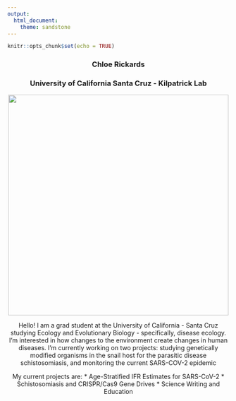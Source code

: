 ```yaml
---
output: 
  html_document: 
    theme: sandstone
---
```


```r
knitr::opts_chunk$set(echo = TRUE)
```


<!-- # Stuff I want to have: -->
<!-- # Teaching -->
<!-- Link Google Scholar -->
<!-- # Research Projects - drop-down menu for Schisto, Covid, SNAPP PDEHE -->
<!-- # Other Projects (podcast, Climbers for Bats, Mental Health Awareness) -->
<!-- # Resume / CV -->
<!-- # Blog - sometimes my blog post will be like "new updates on COVID page!" -->
<!-- # Main Page -->
<!-- # Contact Me - maybe move this to the bottom of the website for each page. I think it would be cool to be able to click on the logos for the things at the bottom - for email, Twitter, Instagram -->

\newline
\newline
\newline

<center>### Chloe Rickards
<center>### University of California Santa Cruz - Kilpatrick Lab

<center>![](images/fancycam_ssons_lowerres.jpg){width=500px}

\newline
Hello! I am a grad student at the University of California - Santa Cruz studying Ecology and Evolutionary Biology - specifically, disease ecology. I'm interested in how changes to the environment create changes in human diseases. I'm currently working on two projects: studying genetically modified organisms in the snail host for the parasitic disease schistosomiasis, and monitoring the current SARS-COV-2 epidemic
\newline

<!-- # link these together -->
My current projects are: 
* Age-Stratified IFR Estimates for SARS-CoV-2
* Schistosomiasis and CRISPR/Cas9 Gene Drives
* Science Writing and Education

<!-- # twitter, instagram, other links -->

<!-- How to update this site:  -->
<!-- make edits -->
<!-- Knit to preview in Rmd -->
<!-- rmarkdown::render_site() in Console to upload changes -->
<!-- to push up to github: git add * in Terminal -->
<!-- git commit -m "insert description here" -->
<!-- git push origin master -->